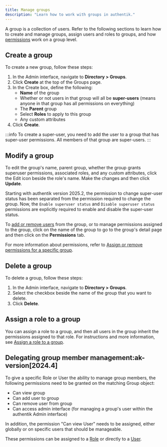 ```yaml
---
title: Manage groups
description: "Learn how to work with groups in authentik."
---
```


A group is a collection of users. Refer to the following sections to learn how to create and manage groups, assign users and roles to groups, and how [permissions](../access-control/manage_permissions.md) work on a group level.

## Create a group

To create a new group, follow these steps:

1. In the Admin interface, navigate to **Directory > Groups**.
2. Click **Create** at the top of the Groups page.
3. In the Create box, define the following:
    - **Name** of the group
    - Whether or not users in that group will all be **super-users** (means anyone in that group has all permissions on everything)
    - The **Parent** group
    - Select **Roles** to apply to this group
    - Any custom attributes
4. Click **Create**.

:::info
To create a super-user, you need to add the user to a group that has super-user permissions. All members of that group are super-users.
:::

## Modify a group

To edit the group's name, parent group, whether the group grants superuser permissions, associated roles, and any custom attributes, click the Edit icon beside the role's name. Make the changes and then click **Update**.

Starting with authentik version 2025.2, the permission to change super-user status has been separated from the permission required to change the group. Now, the `Enable superuser status` and `Disable superuser status` permissions are explicitly required to enable and disable the super-user status.

To [add or remove users](../user/user_basic_operations.md#add-a-user-to-a-group) from the group, or to manage permissions assigned to the group, click on the name of the group to go to the group's detail page and then click on the **Permissions** tab.

For more information about permissions, refer to [Assign or remove permissions for a specific group](../access-control/manage_permissions.md#assign-or-remove-permissions-on-a-specific-group).

## Delete a group

To delete a group, follow these steps:

1. In the Admin interface, navigate to **Directory > Groups**.
2. Select the checkbox beside the name of the group that you want to delete.
3. Click **Delete**.

## Assign a role to a group

You can assign a role to a group, and then all users in the group inherit the permissions assigned to that role. For instructions and more information, see [Assign a role to a group](../roles/manage_roles.md#assign-a-role-to-a-group).

## Delegating group member management:ak-version[2024.4]

To give a specific Role or User the ability to manage group members, the following permissions need to be granted on the matching Group object:

- Can view group
- Can add user to group
- Can remove user from group
- Can access admin interface (for managing a group's user within the authentik Admin interface)

In addition, the permission "Can view User" needs to be assigned, either globally or on specific users that should be manageable.

These permissions can be assigned to a [Role](../roles/index.md) or directly to a [User](../user/index.mdx).
